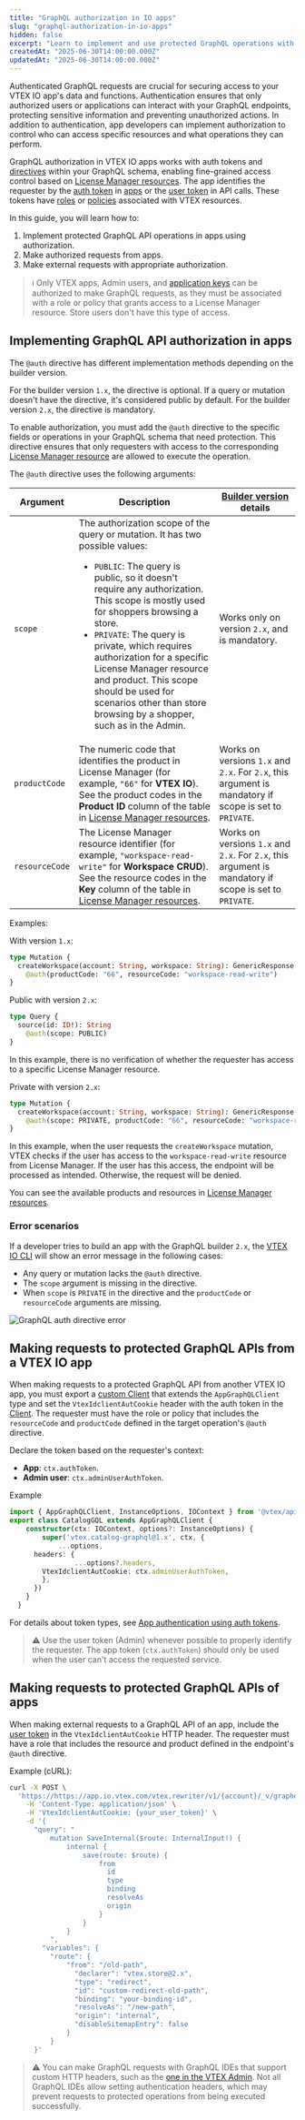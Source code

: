 ```yaml
---
title: "GraphQL authorization in IO apps"
slug: "graphql-authorization-in-io-apps"
hidden: false
excerpt: "Learn to implement and use protected GraphQL operations with IO apps."
createdAt: "2025-06-30T14:00:00.000Z"
updatedAt: "2025-06-30T14:00:00.000Z"
---
```

Authenticated GraphQL requests are crucial for securing access to your VTEX IO app's data and functions. Authentication ensures that only authorized users or applications can interact with your GraphQL endpoints, protecting sensitive information and preventing unauthorized actions. In addition to authentication, app developers can implement authorization to control who can access specific resources and what operations they can perform.

GraphQL authorization in VTEX IO apps works with auth tokens and [directives](https://graphql.org/learn/schema/#directives) within your GraphQL schema, enabling fine-grained access control based on [License Manager resources](https://help.vtex.com/en/tutorial/license-manager-resources--3q6ztrC8YynQf6rdc6euk3). The app identifies the requester by the [auth token](https://developers.vtex.com/docs/guides/app-authentication-using-auth-tokens) in [apps](https://developers.vtex.com/docs/guides/vtex-io-documentation-what-is-a-vtex-app) or the [user token](https://developers.vtex.com/docs/guides/api-authentication-using-user-tokens) in API calls. These tokens have [roles](https://help.vtex.com/en/tutorial/roles--7HKK5Uau2H6wxE1rH5oRbc) or [policies](https://developers.vtex.com/docs/guides/vtex-io-documentation-policies) associated with VTEX resources.

In this guide, you will learn how to:

1. Implement protected GraphQL API operations in apps using authorization.
2. Make authorized requests from apps.
3. Make external requests with appropriate authorization.

> ℹ️ Only VTEX apps, Admin users, and [application keys](https://developers.vtex.com/docs/guides/api-authentication-using-api-keys) can be authorized to make GraphQL requests, as they must be associated with a role or policy that grants access to a License Manager resource. Store users don't have this type of access.

## Implementing GraphQL API authorization in apps

The `@auth` directive has different implementation methods depending on the builder version.

For the builder version `1.x`, the directive is optional. If a query or mutation doesn't have the directive, it's considered public by default. For the builder version `2.x`, the directive is mandatory.

To enable authorization, you must add the `@auth` directive to the specific fields or operations in your GraphQL schema that need protection. This directive ensures that only requesters with access to the corresponding [License Manager resource](https://help.vtex.com/en/tutorial/license-manager-resources--3q6ztrC8YynQf6rdc6euk3) are allowed to execute the operation.

The `@auth` directive uses the following arguments:

<table>
  <thead>
    <tr>
      <th>Argument</th>
      <th>Description</th>
      <th><a href="https://developers.vtex.com/docs/guides/vtex-io-documentation-graphql-builder#versioning" target="_blank">Builder version</a> details</th>
    </tr>
  </thead>
  <tbody>
    <tr>
      <td><code>scope</code></td>
      <td>
        The authorization scope of the query or mutation. It has two possible values:
        <ul>
          <li><code>PUBLIC</code>: The query is public, so it doesn't require any authorization. This scope is mostly used for shoppers browsing a store.</li>
          <li><code>PRIVATE</code>: The query is private, which requires authorization for a specific License Manager resource and product. This scope should be used for scenarios other than store browsing by a shopper, such as in the Admin.</li>
        </ul>
      </td>
      <td>Works only on version <code>2.x</code>, and is mandatory.</td>
    </tr>
    <tr>
      <td><code>productCode</code></td>
      <td>The numeric code that identifies the product in License Manager (for example, <code>"66"</code> for <b>VTEX IO</b>). See the product codes in the <b>Product ID</b> column of the table in <a href="https://help.vtex.com/en/tutorial/license-manager-resources--3q6ztrC8YynQf6rdc6euk3" target="_blank">License Manager resources</a>.</td>
      <td>Works on versions <code>1.x</code> and <code>2.x</code>. For <code>2.x</code>, this argument is mandatory if scope is set to <code>PRIVATE</code>.</td>
    </tr>
    <tr>
      <td><code>resourceCode</code></td>
      <td>The License Manager resource identifier (for example, <code>"workspace-read-write"</code> for <b>Workspace CRUD</b>). See the resource codes in the <b>Key</b> column of the table in <a href="https://help.vtex.com/en/tutorial/license-manager-resources--3q6ztrC8YynQf6rdc6euk3" target="_blank">License Manager resources</a>.</td>
      <td>Works on versions <code>1.x</code> and <code>2.x</code>. For <code>2.x</code>, this argument is mandatory if scope is set to <code>PRIVATE</code>.</td>
    </tr>
  </tbody>
</table>

Examples:

With version `1.x`:

```graphql
type Mutation {
  createWorkspace(account: String, workspace: String): GenericResponse
    @auth(productCode: "66", resourceCode: "workspace-read-write")
}
```

Public with version `2.x`:

```graphql
type Query {
  source(id: ID!): String
    @auth(scope: PUBLIC)
}
```

In this example, there is no verification of whether the requester has access to a specific License Manager resource.

Private with version `2.x`:

```graphql
type Mutation {
  createWorkspace(account: String, workspace: String): GenericResponse
    @auth(scope: PRIVATE, productCode: "66", resourceCode: "workspace-read-write")
}
```

In this example, when the user requests the `createWorkspace` mutation, VTEX checks if the user has access to the `workspace-read-write` resource from License Manager. If the user has this access, the endpoint will be processed as intended. Otherwise, the request will be denied.

You can see the available products and resources in [License Manager resources](https://help.vtex.com/en/tutorial/license-manager-resources--3q6ztrC8YynQf6rdc6euk3).

### Error scenarios

If a developer tries to build an app with the GraphQL builder `2.x`, the [VTEX IO CLI](https://developers.vtex.com/docs/guides/vtex-io-documentation-vtex-io-cli-installation-and-command-reference) will show an error message in the following cases:

- Any query or mutation lacks the `@auth` directive.
- The `scope` argument is missing in the directive.
- When `scope` is `PRIVATE` in the directive and the `productCode` or `resourceCode` arguments are missing.

![GraphQL auth directive error](../../images/graphql-auth-directive-error.png)

## Making requests to protected GraphQL APIs from a VTEX IO app

When making requests to a protected GraphQL API from another VTEX IO app, you must export a [custom Client](https://developers.vtex.com/docs/guides/vtex-io-documentation-how-to-create-and-use-clients) that extends the `AppGraphQLClient` type and set the `VtexIdclientAutCookie` header with the auth token in the [Client](https://developers.vtex.com/docs/guides/vtex-io-documentation-clients). The requester must have the role or policy that includes the `resourceCode` and `productCode` defined in the target operation's `@auth` directive.

Declare the token based on the requester's context:

- **App**: `ctx.authToken`.
- **Admin user**: `ctx.adminUserAuthToken`.

Example

```typescript node/clients/catalogGraphQL/index.ts mark=9
import { AppGraphQLClient, InstanceOptions, IOContext } from '@vtex/api'
export class CatalogGQL extends AppGraphQLClient {
    constructor(ctx: IOContext, options?: InstanceOptions) {
        super('vtex.catalog-graphql@1.x', ctx, {
            ...options,
      headers: {
                ...options?.headers,
        VtexIdclientAutCookie: ctx.adminUserAuthToken,
        },
      })
    }
  }
```

For details about token types, see [App authentication using auth tokens](https://developers.vtex.com/docs/guides/app-authentication-using-auth-tokens).

> ⚠️ Use the user token (Admin) whenever possible to properly identify the requester. The app token (`ctx.authToken`) should only be used when the user can't access the requested service.

## Making requests to protected GraphQL APIs of apps

When making external requests to a GraphQL API of an app, include the [user token](https://developers.vtex.com/docs/guides/api-authentication-using-user-tokens) in the `VtexIdclientAutCookie` HTTP header. The requester must have a role that includes the resource and product defined in the endpoint's `@auth` directive.

Example (cURL):

```sh terminal mark=4
curl -X POST \
  'https://https://app.io.vtex.com/vtex.rewriter/v1/{account}/_v/graphql' \
    -H 'Content-Type: application/json' \
    -H 'VtexIdclientAutCookie: {your_user_token}' \
    -d '{
      "query": "
          mutation SaveInternal($route: InternalInput!) {
              internal {
                  save(route: $route) {
                      from
                        id
                        type
                        binding
                        resolveAs
                        origin
                      }
                  }
              }
          ",
        "variables": {
          "route": {
              "from": "/old-path",
                "declarer": "vtex.store@2.x",
                "type": "redirect",
                "id": "custom-redirect-old-path",
                "binding": "your-binding-id",
                "resolveAs": "/new-path",
                "origin": "internal",
                "disableSitemapEntry": false
              }
          }
      }'
  ```

> ⚠️ You can make GraphQL requests with GraphQL IDEs that support custom HTTP headers, such as the [one in the VTEX Admin](https://developers.vtex.com/docs/guides/graphql-ide). Not all GraphQL IDEs allow setting authentication headers, which may prevent requests to protected operations from being executed successfully.
